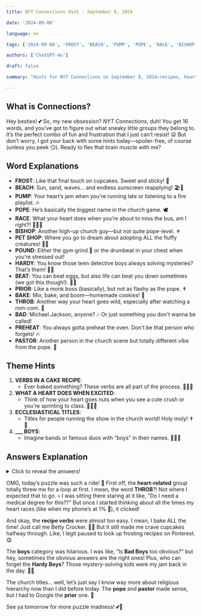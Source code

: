 ```yaml
---
title: NYT Connections Hint - September 8, 2024

date: '2024-09-08'

language: en

tags: ['2024-09-08', 'FROST', 'BEACH', 'PUMP', 'POPE', 'RACE', 'BISHOP', 'PET SHOP', 'POUND', 'HARDY', 'BEAT', 'PRIOR', 'BAKE', 'THROB', 'BAD', 'PREHEAT', 'PASTOR']

authors: ['ChatGPT-4o']

draft: false

summary: "Hints for NYT Connections on September 8, 2024—recipes, hearts, and boys' bands..."

---
```


## What is Connections?

Hey besties! 💕 So, my new obsession? *NYT Connections*, duh! You get 16 words, and you’ve got to figure out what sneaky little groups they belong to. It’s the perfect combo of fun and frustration that I just can’t resist! 😜 But don’t worry, I got your back with some hints today—spoiler-free, of course (unless you peek 😏). Ready to flex that brain muscle with me?

## Word Explanations

- **FROST**: Like that final touch on cupcakes. Sweet and sticky! 🧁
- **BEACH**: Sun, sand, waves… and endless sunscreen reapplying! 🏖️🌊
- **PUMP**: Your heart’s jam when you're running late or listening to a fire playlist. 🔥
- **POPE**: He’s basically the biggest name in the church game. 🕊️
- **RACE**: What your heart does when you’re about to miss the bus, am I right?! 🏃‍♀️💨
- **BISHOP**: Another high-up church guy—but not quite pope-level. ⚜️
- **PET SHOP**: Where you go to dream about adopting ALL the fluffy creatures! 🐶🐱
- **POUND**: Either the gym grind 💪 or the drumbeat in your chest when you’re stressed out!
- **HARDY**: You know those teen detective boys always solving mysteries? That’s them! 🕵️‍♂️
- **BEAT**: You can beat eggs, but also life can beat you down sometimes (we got this though!). 🥚💪
- **PRIOR**: Like a monk boss (basically), but not as flashy as the pope. ✝️
- **BAKE**: Mix, bake, and boom—homemade cookies! 🍪
- **THROB**: Another way your heart goes wild, especially after watching a rom-com. 💓
- **BAD**: Michael Jackson, anyone? 🎶 Or just something you don't wanna be called!
- **PREHEAT**: You always gotta preheat the oven. Don't be that person who forgets! 🔥
- **PASTOR**: Another person in the church scene but totally different vibe from the pope. 🙏

## Theme Hints

1. **VERBS IN A CAKE RECIPE**: 
   - Ever baked something? These verbs are all part of the process. 🍰👩‍🍳
2. **WHAT A HEART DOES WHEN EXCITED**: 
   - Think of how your heart goes nuts when you see a cute crush or you're sprinting to class. 💖🏃‍♀️
3. **ECCLESIASTICAL TITLES**:
   - Titles for people running the show in the church world! Holy moly! ✝️🙏
4. **___ BOYS**: 
   - Imagine bands or famous duos with “boys” in their names. 🎤👦🏻

## Answers Explanation

<details>
  <summary>Click to reveal the answers!</summary>

- **VERBS IN A CAKE RECIPE**: BAKE, BEAT, FROST, PREHEAT
   - This is the dream sequence of every home baker! 😍 Step 1: Preheat. Step 2: Beat those eggs. Step 3: Bake it up. Step 4: Frosting is the fun part!
  
- **WHAT A HEART DOES WHEN EXCITED**: POUND, PUMP, RACE, THROB
   - You know that feeling when you’re about to spill your coffee but save it at the last second? Yeah, that’s when your heart goes into overdrive! 😂☕
  
- **ECCLESIASTICAL TITLES**: BISHOP, PASTOR, PRIOR, POPE
   - These are all the head honchos when it comes to church titles. Super official. No biggie. ✨
  
- **___ BOYS**: BAD, BEACH, HARDY, PET SHOP
   - Some are real (Bad Boys, Hardy Boys), some are bands, and Pet Shop Boys are just... iconic. 🎶💫

</details>

OMG, today’s puzzle was such a ride! 🚀 First off, the **heart-related** group totally threw me for a loop at first. I mean, the word **THROB**?! Not where I expected that to go. 💀 I was sitting there staring at it like, "Do I need a medical degree for this??" But once I started thinking about all the times my heart races (like when my phone’s at 1% 🔋), it clicked!

And okay, the **recipe verbs** were almost too easy. I mean, I bake ALL the time! Just call me Betty Crocker. 🍰😎 But it still made me crave cupcakes halfway through. Like, I legit paused to look up frosting recipes on Pinterest. 😋

The **boys** category was hilarious. I was like, “Is **Bad Boys** too obvious?” but hey, sometimes the obvious answers are the right ones! Plus, who can forget the **Hardy Boys**? Those mystery-solving kids were my jam back in the day. 🕵️‍♂️

The church titles... well, let’s just say I know way more about religious hierarchy now than I did before today. The **pope** and **pastor** made sense, but I had to Google the **prior** one. 🙈

See ya tomorrow for more puzzle madness! 💕👋